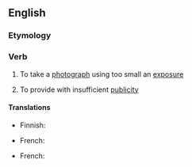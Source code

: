 ==English==

===Etymology===
{{prefix|en|under|expose}}

===Verb===
{{en-verb|underexpos}}

# {{lb|en|photography}} To take a [[photograph]] using too small an [[exposure]]
# To provide with insufficient [[publicity]]

====Translations====
{{trans-top|in photography}}
* Finnish: {{t|fi|alivalottaa}}
{{trans-mid}}
* French: {{t+|fr|sous-exposer}}
{{trans-bottom}}

{{trans-top|to provide with insufficient publicity}}
* French: {{t+|fr|sous-exposer}}
{{trans-mid}}
{{trans-bottom}}
